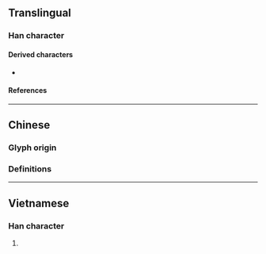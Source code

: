 {{character info/new}}
==Translingual==

===Han character===
{{Han char|rn=38|rad=女|as=05|sn=8|four=|canj=VMNR|ids=⿰女可}}

====Derived characters====
* {{l|mul|[[𠶚]]}}

====References====
{{Han ref|kx=0257.270|dkj=06137|dj=0522.220|hdz=21035.050|uh=59B8}}

----

==Chinese==

===Glyph origin===
{{Han etym}}

===Definitions===
{{zh-see|婀|av}}

----

==Vietnamese==

===Han character===
{{vi-hantu|[[ả]]|rs=女05}}

# {{defn|lang=vi|sort=女05}}
